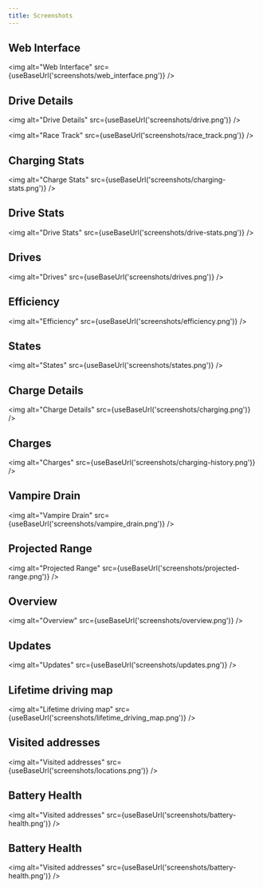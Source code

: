 ```yaml
---
title: Screenshots
---
```



## Web Interface

<img alt="Web Interface" src={useBaseUrl('screenshots/web_interface.png')} />

## Drive Details

<img alt="Drive Details" src={useBaseUrl('screenshots/drive.png')} />

<img alt="Race Track" src={useBaseUrl('screenshots/race_track.png')} />

## Charging Stats

<img alt="Charge Stats" src={useBaseUrl('screenshots/charging-stats.png')} />

## Drive Stats

<img alt="Drive Stats" src={useBaseUrl('screenshots/drive-stats.png')} />

## Drives

<img alt="Drives" src={useBaseUrl('screenshots/drives.png')} />

## Efficiency

<img alt="Efficiency" src={useBaseUrl('screenshots/efficiency.png')} />

## States

<img alt="States" src={useBaseUrl('screenshots/states.png')} />

## Charge Details

<img alt="Charge Details" src={useBaseUrl('screenshots/charging.png')} />

## Charges

<img alt="Charges" src={useBaseUrl('screenshots/charging-history.png')} />

## Vampire Drain

<img alt="Vampire Drain" src={useBaseUrl('screenshots/vampire_drain.png')} />

## Projected Range

<img alt="Projected Range" src={useBaseUrl('screenshots/projected-range.png')} />

## Overview

<img alt="Overview" src={useBaseUrl('screenshots/overview.png')} />

## Updates

<img alt="Updates" src={useBaseUrl('screenshots/updates.png')} />

## Lifetime driving map

<img alt="Lifetime driving map" src={useBaseUrl('screenshots/lifetime_driving_map.png')} />

## Visited addresses

<img alt="Visited addresses" src={useBaseUrl('screenshots/locations.png')} />

## Battery Health

<img alt="Visited addresses" src={useBaseUrl('screenshots/battery-health.png')} />

## Battery Health

<img alt="Visited addresses" src={useBaseUrl('screenshots/battery-health.png')} />